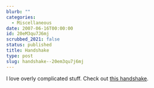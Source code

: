 ```yaml
---
blurb: ""
categories:
  - Miscellaneous
date: 2007-06-16T00:00:00
id: 20eM3qu7J6mj
scrubbed_2021: false
status: published
title: Handshake
type: post
slug: handshake--20em3qu7j6mj
---
```


I love overly complicated stuff. Check out
[this handshake](http://www.youtube.com/watch?v=vVge3CiE5uU).